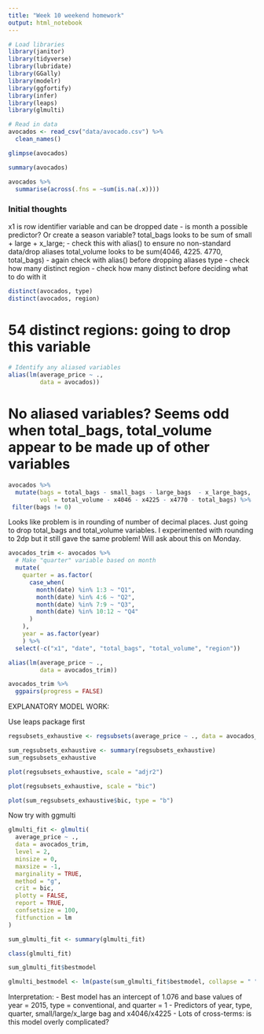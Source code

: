 ```yaml
---
title: "Week 10 weekend homework"
output: html_notebook
---
```



```r
# Load libraries
library(janitor)
library(tidyverse)
library(lubridate)
library(GGally)
library(modelr)
library(ggfortify)
library(infer)
library(leaps)
library(glmulti)
```

```r
# Read in data
avocados <- read_csv("data/avocado.csv") %>% 
  clean_names()
```

```r
glimpse(avocados)
```
```r
summary(avocados)
```

```r
avocados %>% 
  summarise(across(.fns = ~sum(is.na(.x))))
```


### Initial thoughts
x1 is row identifier variable and can be dropped
date - is month a possible predictor? Or create a season variable?
total_bags looks to be sum of small + large + x_large; 
- check this with alias() to ensure no non-standard data/drop aliases
total_volume looks to be sum(4046, 4225. 4770, total_bags) - again check with alias() before dropping aliases
type - check how many distinct
region - check how many distinct before deciding what to do with it

```r
distinct(avocados, type)
distinct(avocados, region)
```

# 54 distinct regions: going to drop this variable

```r
# Identify any aliased variables
alias(lm(average_price ~ ., 
         data = avocados))
```

# No aliased variables? Seems odd when total_bags, total_volume appear to be made up of other variables

```r
avocados %>% 
  mutate(bags = total_bags - small_bags - large_bags  - x_large_bags,
         vol = total_volume - x4046 - x4225 - x4770 - total_bags) %>% 
 filter(bags != 0)
```
Looks like problem is in rounding of number of decimal places. Just going to drop total_bags and total_volume variables.
I experimented with rounding to 2dp but it still gave the same problem! Will ask about this on Monday.

```r
avocados_trim <- avocados %>% 
  # Make "quarter" variable based on month
  mutate(
    quarter = as.factor(
      case_when(
        month(date) %in% 1:3 ~ "Q1",
        month(date) %in% 4:6 ~ "Q2",
        month(date) %in% 7:9 ~ "Q3",
        month(date) %in% 10:12 ~ "Q4"
      )
    ),
    year = as.factor(year)
    ) %>% 
  select(-c("x1", "date", "total_bags", "total_volume", "region"))

alias(lm(average_price ~ .,
         data = avocados_trim))
```

```r
avocados_trim %>% 
  ggpairs(progress = FALSE)
```
EXPLANATORY MODEL WORK:


Use leaps package first
```r
regsubsets_exhaustive <- regsubsets(average_price ~ ., data = avocados_trim, nvmax = 8, method = "exhaustive")
```

```r
sum_regsubsets_exhaustive <- summary(regsubsets_exhaustive)
sum_regsubsets_exhaustive
```

```r
plot(regsubsets_exhaustive, scale = "adjr2")
```

```r
plot(regsubsets_exhaustive, scale = "bic")
```

```r
plot(sum_regsubsets_exhaustive$bic, type = "b")
```







Now try with ggmulti
```r
glmulti_fit <- glmulti(
  average_price ~ .,
  data = avocados_trim,
  level = 2,
  minsize = 0,
  maxsize = -1,
  marginality = TRUE,
  method = "g",
  crit = bic,
  plotty = FALSE,
  report = TRUE,
  confsetsize = 100,
  fitfunction = lm
)
```
```r
sum_glmulti_fit <- summary(glmulti_fit)
```


```r
class(glmulti_fit)
```
```r
sum_glmulti_fit$bestmodel
```

```r
glmulti_bestmodel <- lm(paste(sum_glmulti_fit$bestmodel, collapse = " "), data = avocados_trim)
```

Interpretation: 
- Best model has an intercept of 1.076 and base values of year = 2015, type = conventional, and quarter = 1
- Predictors of year, type, quarter, small/large/x_large bag and x4046/x4225
- Lots of cross-terms: is this model overly complicated?